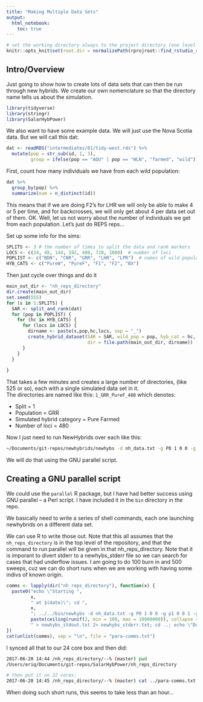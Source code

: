 ```yaml
---
title: "Making Multiple Data Sets"
output: 
  html_notebook:
    toc: true
---
```


```r
# set the working directory always to the project directory (one level up)
knitr::opts_knit$set(root.dir = normalizePath(rprojroot::find_rstudio_root_file())) 
```


## Intro/Overview

Just going to show how to create lots of data sets that can then be run through new hybrids.
We create our own nomenclature so that the directory name tells us about the simulation.

```r
library(tidyverse)
library(stringr)
library(SalarHybPower)
```

We also want to have some example data.  We will just use the Nova Scotia data. But we will
call this dat:
```r
dat <- readRDS("intermediates/01/tidy-west.rds") %>%
  mutate(pop = str_sub(id, 1, 3),
         group = ifelse(pop == "AQU" | pop == "WLN", "farmed", "wild"))
```

First, count how many individuals we have from each wild population:
```r
dat %>%
  group_by(pop) %>%
  summarize(num = n_distinct(id))
```

This means that if we are doing F2's for LHR we will only be able to make 4 or 5 per time,
and for backcrosses, we will only get about 4 per data set out of them.  OK.  Well, let us 
not worry about the number of individuals we get from each population.  Let's just do REPS reps...


Set up some info for the sims:
```r
SPLITS <- 3 # the number of times to split the data and rank markers
LOCS <- c(24, 48, 144, 192, 480, 720, 1000)  # number of loci
POPLIST <- c("BDN", "CNR", "GRR", "LHR", "LPR")  # names of wild populations
HYB_CATS <- c("PureW", "PureF", "F1", "F2", "BX")
```

Then just cycle over things and do it
```r
main_out_dir <- "nh_reps_directory"
dir.create(main_out_dir)
set.seed(555)
for (s in 1:SPLITS) {
  SAR <- split_and_rank(dat)
  for (pop in POPLIST) {
    for (hc in HYB_CATS) {
      for (locs in LOCS) {
        dirname <- paste(s,pop,hc,locs, sep = "_")
        create_hybrid_dataset(SAR = SAR, wild_pop = pop, hyb_cat = hc, L = locs, 
                              dir = file.path(main_out_dir, dirname))
      }
    }
  }
  
}

```

That takes a few minutes and creates a large number of directories, (like 525 or so), each with a single simulated data set in it.  
The directories are named like this: `1_GRR_PureF_480`  which denotes:

- Split = 1
- Population = GRR
- Simulated hybrid category = Pure Farmed
- Number of loci = 480




Now I just need to run NewHybrids over each like this:
```sh
~/Documents/git-repos/newhybrids/newhybs -d nh_data.txt -g P0 1 0 0 -g p1 0 0 1 -g F1 0 1 0 -g F2 .25 .5 .25 -g BX0 .5 .5 0 -g BX1 0 .5 .5 --pi-prior fixed  1 1 1 1 1 1
```

We will do that using the GNU parallel script.

## Creating a GNU parallel script

We could use the `parallel` R package, but I have had better success using GNU parallel -- a Perl script.  I have included it in the 
`bin` directory in the repo.

We basically need to write a series of shell commands, each one launching newhybrids on a different data set.

We can use R to write those out.  Note that this all assumes that the `nh_reps_directory` is in the top level
of the repository, and that the command to run parallel will be given in that nh_reps_directory.
Note that it is imporant to divert stderr to a newhybs_stderr file so we can search for cases
that had underflow issues.  I am going to do 100 burn in and 500 sweeps, cuz we can do short runs
when we are working with having some indivs of known origin.
```r
comms <- lapply(dir("nh_reps_directory"), function(x) {
  paste0("echo \"Starting ", 
         x, 
         " at $(date)\"; cd ", 
         x, 
         "; ../../bin/newhybs -d nh_data.txt -g P0 1 0 0 -g p1 0 0 1 -g F1 0 1 0 -g F2 .25 .5 .25 -g BX0 .5 .5 0 -g BX1 0 .5 .5 --pi-prior fixed  1 1 1 1 1 1 --no-gui --burn-in 100 --num-sweeps 500 --seeds ",
         paste(ceiling(runif(2, min = 100, max = 10000000)), collapse = " "), 
         " > newhybs_stdout.txt 2> newhybs_stderr.txt; cd ..; echo \"Done with ", x, " at $(date)\"")
})
cat(unlist(comms), sep = "\n", file = "para-comms.txt")
```

I synced all that to our 24 core box and then did:
```sh
2017-06-20 14:44 /nh_reps_directory/--% (master) pwd
/Users/eriq/Documents/git-repos/SalarHybPower/nh_reps_directory

# then put it on 22 cores:
2017-06-20 14:45 /nh_reps_directory/--% (master) cat ../para-comms.txt | ../bin/parallel -P22 > ../BIG_LOG.txt &

```

When doing such short runs, this seems to take less than an hour...


